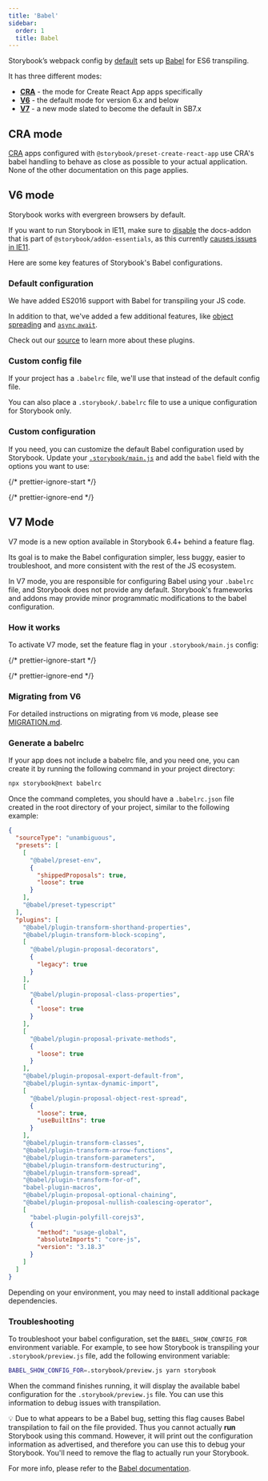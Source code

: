 ```yaml
---
title: 'Babel'
sidebar:
  order: 1
  title: Babel
---
```


Storybook’s webpack config by [default](#default-configuration) sets up [Babel](https://babeljs.io/) for ES6 transpiling.

It has three different modes:

* [**CRA**](#cra-mode) - the mode for Create React App apps specifically
* [**V6**](#v6-mode) - the default mode for version 6.x and below
* [**V7**](#v7-mode) - a new mode slated to become the default in SB7.x

## CRA mode

[CRA](https://create-react-app.dev/) apps configured with `@storybook/preset-create-react-app` use CRA's babel handling to behave as close as possible to your actual application. None of the other documentation on this page applies.

## V6 mode

Storybook works with evergreen browsers by default.

If you want to run Storybook in IE11, make sure to [disable](../../essentials/index.mdx#disabling-addons) the docs-addon that is part of `@storybook/addon-essentials`, as this currently [causes issues in IE11](https://github.com/storybookjs/storybook/issues/8884).

Here are some key features of Storybook's Babel configurations.

### Default configuration

We have added ES2016 support with Babel for transpiling your JS code.

In addition to that, we've added a few additional features, like [object spreading](https://developer.mozilla.org/en-US/docs/Web/JavaScript/Reference/Operators/Spread_syntax) and [`async` `await`](https://developer.mozilla.org/en-US/docs/Web/JavaScript/Reference/Statements/async_function).

Check out our [source](https://github.com/storybookjs/storybook/blob/next/lib/core-common/src/utils/babel.ts) to learn more about these plugins.

### Custom config file

If your project has a `.babelrc` file, we'll use that instead of the default config file.

You can also place a `.storybook/.babelrc` file to use a unique configuration for Storybook only.

### Custom configuration

If you need, you can customize the default Babel configuration used by Storybook. Update your [`.storybook/main.js`](../index.mdx#configure-your-storybook-project) and add the `babel` field with the options you want to use:

{/* prettier-ignore-start */}

<CodeSnippets path="storybook-main-custom-babel-config.md" />

{/* prettier-ignore-end */}

## V7 Mode

V7 mode is a new option available in Storybook 6.4+ behind a feature flag.

Its goal is to make the Babel configuration simpler, less buggy, easier to troubleshoot, and more consistent with the rest of the JS ecosystem.

In V7 mode, you are responsible for configuring Babel using your `.babelrc` file, and Storybook does not provide any default. Storybook's frameworks and addons may provide minor programmatic modifications to the babel configuration.

### How it works

To activate V7 mode, set the feature flag in your `.storybook/main.js` config:

{/* prettier-ignore-start */}

<CodeSnippets path="storybook-main-babel-mode-v7.md" />

{/* prettier-ignore-end */}

### Migrating from V6

For detailed instructions on migrating from `V6` mode, please see [MIGRATION.md](https://github.com/storybookjs/storybook/blob/next/MIGRATION.md#babel-mode-v7).

### Generate a babelrc

If your app does not include a babelrc file, and you need one, you can create it by running the following command in your project directory:

```sh
npx storybook@next babelrc
```

Once the command completes, you should have a `.babelrc.json` file created in the root directory of your project, similar to the following example:

```json
{
  "sourceType": "unambiguous",
  "presets": [
    [
      "@babel/preset-env",
      {
        "shippedProposals": true,
        "loose": true
      }
    ],
    "@babel/preset-typescript"
  ],
  "plugins": [
    "@babel/plugin-transform-shorthand-properties",
    "@babel/plugin-transform-block-scoping",
    [
      "@babel/plugin-proposal-decorators",
      {
        "legacy": true
      }
    ],
    [
      "@babel/plugin-proposal-class-properties",
      {
        "loose": true
      }
    ],
    [
      "@babel/plugin-proposal-private-methods",
      {
        "loose": true
      }
    ],
    "@babel/plugin-proposal-export-default-from",
    "@babel/plugin-syntax-dynamic-import",
    [
      "@babel/plugin-proposal-object-rest-spread",
      {
        "loose": true,
        "useBuiltIns": true
      }
    ],
    "@babel/plugin-transform-classes",
    "@babel/plugin-transform-arrow-functions",
    "@babel/plugin-transform-parameters",
    "@babel/plugin-transform-destructuring",
    "@babel/plugin-transform-spread",
    "@babel/plugin-transform-for-of",
    "babel-plugin-macros",
    "@babel/plugin-proposal-optional-chaining",
    "@babel/plugin-proposal-nullish-coalescing-operator",
    [
      "babel-plugin-polyfill-corejs3",
      {
        "method": "usage-global",
        "absoluteImports": "core-js",
        "version": "3.18.3"
      }
    ]
  ]
}
```

Depending on your environment, you may need to install additional package dependencies.

### Troubleshooting

To troubleshoot your babel configuration, set the `BABEL_SHOW_CONFIG_FOR` environment variable. For example, to see how Storybook is transpiling your `.storybook/preview.js` file, add the following environment variable:

```sh
BABEL_SHOW_CONFIG_FOR=.storybook/preview.js yarn storybook
```

When the command finishes running, it will display the available babel configuration for the `.storybook/preview.js` file. You can use this information to debug issues with transpilation.

<div class="aside">
  💡 Due to what appears to be a Babel bug, setting this flag causes Babel transpilation to fail on the file provided. Thus you cannot actually <strong>run</strong> Storybook using this command. However, it will print out the configuration information as advertised, and therefore you can use this to debug your Storybook. You'll need to remove the flag to actually run your Storybook.
</div>

For more info, please refer to the [Babel documentation](https://babeljs.io/docs/en/configuration#print-effective-configs).
